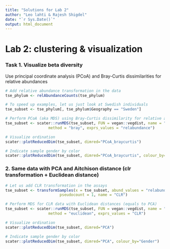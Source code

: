 ```yaml
---
title: "Solutions for Lab 2"
author: "Leo lahti & Rajesh Shigdel"
date: "`r Sys.Date()`"
output: html_document
---
```



# Lab 2: clustering & visualization
                   
### Task 1. Visualize beta diversity

Use principal coordinate analysis (PCoA) and Bray-Curtis dissimilarities for relative abundances
 
```r
# Add relative abundance transformation in the data
tse_phylum <- relAbundanceCounts(tse_phylum)

# To speed up examples, let us just look at Swedish individuals
tse_subset <- tse_phylum[, tse_phylum$Geography == "Sweden"]

# Perform PCoA (aka MDS) using Bray-Curtis dissimilarity for relative abundance data
tse_subset <- scater::runMDS(tse_subset, FUN = vegan::vegdist, name = "PCoA_braycurtis",
                   method = "bray", exprs_values = "relabundance")

# Visualize ordination
scater::plotReducedDim(tse_subset, dimred="PCoA_braycurtis")

# Indicate sample gender by color
scater::plotReducedDim(tse_subset, dimred="PCoA_braycurtis", colour_by="Gender")
```
 


### 2. Same data with PCA and Aitchison distance (clr transformation + Euclidean distance)
 
```r
# Let us add CLR transformation in the assays
tse_subset <- transformSamples(x = tse_subset, abund_values = "relabundance", method = "clr", 
                        pseudocount = 1, name = "CLR")

# Perform MDS for CLR data with Euclidean distances (equals to PCA)
tse_subset <- scater::runMDS(tse_subset, FUN = vegan::vegdist, name = "PCA",
                   method = "euclidean", exprs_values = "CLR")

# Visualize ordination
scater::plotReducedDim(tse_subset, dimred="PCA")

# Indicate sample gender by color
scater::plotReducedDim(tse_subset, dimred="PCA", colour_by="Gender")
```


